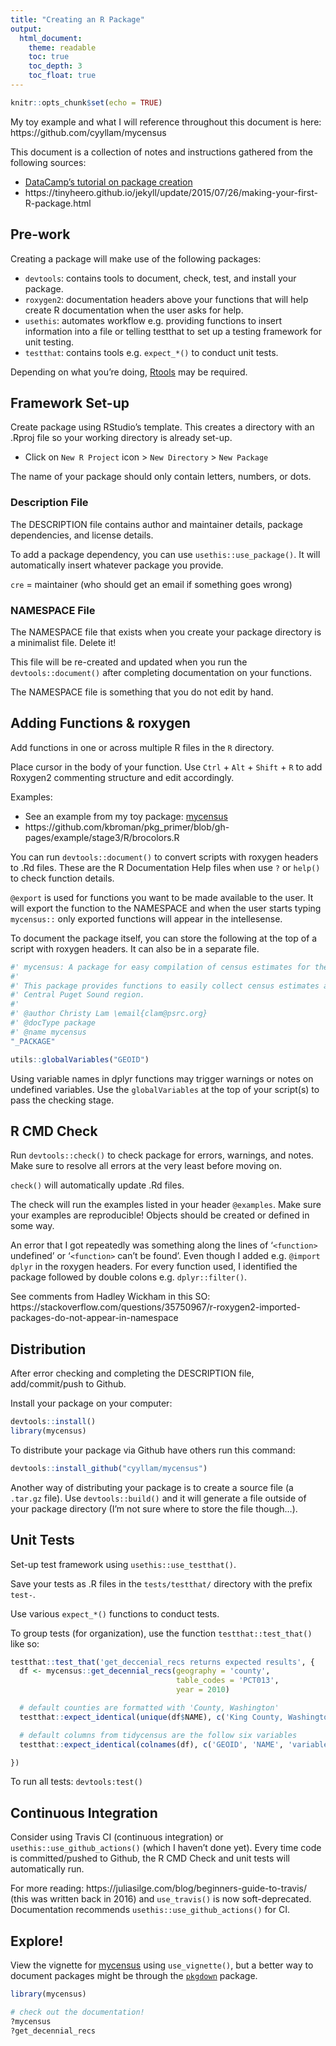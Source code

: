 ```yaml
---
title: "Creating an R Package"
output: 
  html_document:
    theme: readable
    toc: true
    toc_depth: 3
    toc_float: true
---
```


```r
knitr::opts_chunk$set(echo = TRUE)
```

My toy example and what I will reference throughout this document is here: https://github.com/cyyllam/mycensus

This document is a collection of notes and instructions gathered from the following sources: 

  - [DataCamp's tutorial on package creation](https://learn.datacamp.com/courses/developing-r-packages)
  - https://tinyheero.github.io/jekyll/update/2015/07/26/making-your-first-R-package.html

## Pre-work

Creating a package will make use of the following packages:  

  - `devtools`: contains tools to document, check, test, and install your package.
  - `roxygen2`: documentation headers above your functions that will help create R documentation when the user asks for help. 
  - `usethis`: automates workflow e.g. providing functions to insert information into a file or telling testthat to set up a testing framework for unit testing.
  - `testthat`: contains tools e.g. `expect_*()` to conduct unit tests.

Depending on what you're doing, [Rtools](https://cran.r-project.org/bin/windows/Rtools/) may be required. 

## Framework Set-up

Create package using RStudio's template. This creates a directory with an .Rproj file so your working directory is already set-up.

- Click on `New R Project` icon > `New Directory` > `New Package`

The name of your package should only contain letters, numbers, or dots.

### Description File

The DESCRIPTION file contains author and maintainer details, package dependencies, and license details.

To add a package dependency, you can use `usethis::use_package()`. It will automatically insert whatever package you provide.

`cre` = maintainer (who should get an email if something goes wrong)

### NAMESPACE File

The NAMESPACE file that exists when you create your package directory is a minimalist file. Delete it! 

This file will be re-created and updated when you run the `devtools::document()` after completing documentation on your functions.

The NAMESPACE file is something that you do not edit by hand. 

## Adding Functions & roxygen

Add functions in one or across multiple R files in the `R` directory.

Place cursor in the body of your function. Use `Ctrl` + `Alt` + `Shift` + `R` to add Roxygen2 commenting structure and edit accordingly.

Examples:

  - See an example from my toy package: [mycensus](https://github.com/cyyllam/mycensus/blob/792c857c91871eaf0d95f513fc0451ef1483b2cf/R/get-decennial-recs.R#L141)
  - https://github.com/kbroman/pkg_primer/blob/gh-pages/example/stage3/R/brocolors.R

You can run `devtools::document()` to convert scripts with roxygen headers to .Rd files. These are the R Documentation Help files when use `?` or `help()` to check function details.

`@export` is used for functions you want to be made available to the user. It will export the function to the NAMESPACE and when the user starts typing `mycensus::` only exported functions will appear in the intellesense. 

To document the package itself, you can store the following at the top of a script with roxygen headers. It can also be in a separate file.

```r
#' mycensus: A package for easy compilation of census estimates for the Puget Sound Region.
#'
#' This package provides functions to easily collect census estimates across geographies within the
#' Central Puget Sound region.
#'
#' @author Christy Lam \email{clam@psrc.org}
#' @docType package
#' @name mycensus
"_PACKAGE"

utils::globalVariables("GEOID")
```

Using variable names in dplyr functions may trigger warnings or notes on undefined variables. Use the `globalVariables` at the top of your script(s) to pass the checking stage.

## R CMD Check

Run `devtools::check()` to check package for errors, warnings, and notes. Make sure to resolve all errors at the very least before moving on.

`check()` will automatically update .Rd files.

The check will run the examples listed in your header `@examples`. Make sure your examples are reproducible! Objects should be created or defined in some way.

An error that I got repeatedly was something along the lines of '`<function>` undefined' or '`<function>` can't be found'. Even though I added e.g. `@import dplyr` in the roxygen headers. For every function used, I identified the package followed by double colons e.g. `dplyr::filter()`.

See comments from Hadley Wickham in this SO:
https://stackoverflow.com/questions/35750967/r-roxygen2-imported-packages-do-not-appear-in-namespace

## Distribution

After error checking and completing the DESCRIPTION file, add/commit/push to Github.

Install your package on your computer:
```r
devtools::install()
library(mycensus)
```

To distribute your package via Github have others run this command:
```r
devtools::install_github("cyyllam/mycensus")
```

Another way of distributing your package is to create a source file (a `.tar.gz` file). Use `devtools::build()` and it will generate a file outside of your package directory (I'm not sure where to store the file though...).

## Unit Tests

Set-up test framework using `usethis::use_testthat()`.

Save your tests as .R files in the `tests/testthat/` directory with the prefix `test-`.

Use various `expect_*()` functions to conduct tests.

To group tests (for organization), use the function `testthat::test_that()` like so:
```r
testthat::test_that('get_deccenial_recs returns expected results', {
  df <- mycensus::get_decennial_recs(geography = 'county',
                                     table_codes = 'PCT013',
                                     year = 2010)

  # default counties are formatted with 'County, Washington'
  testthat::expect_identical(unique(df$NAME), c('King County, Washington', 'Kitsap County, Washington', 'Pierce County, Washington', 'Snohomish County, Washington'))

  # default columns from tidycensus are the follow six variables
  testthat::expect_identical(colnames(df), c('GEOID', 'NAME', 'variable', 'value', 'label', 'concept'))

})

```

To run all tests: `devtools:test()`

## Continuous Integration

Consider using Travis CI (continuous integration) or `usethis::use_github_actions()` (which I haven't done yet). Every time code is committed/pushed to Github, the R CMD Check and unit tests will automatically run.

For more reading:
https://juliasilge.com/blog/beginners-guide-to-travis/ (this was written back in 2016) and `use_travis()` is now soft-deprecated. Documentation recommends `usethis::use_github_actions()` for CI.

## Explore!

View the vignette for [mycensus](Introduction.html) using `use_vignette()`, but a better way to document packages might be through the [`pkgdown`](https://pkgdown.r-lib.org/) package.

```r
library(mycensus)

# check out the documentation!
?mycensus
?get_decennial_recs
```

